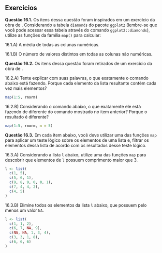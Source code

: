 





## Exercícios {.unnumbered}

**Questão 16.1.** Os itens dessa questão foram inspirados em um exercício da obra de \citeonline{wickham2017}. Considerando a tabela `diamonds` do pacote `ggplot2` (lembre-se que você pode acessar essa tabela através do comando `ggplot2::diamonds`), utilize as funções da família `map()` para calcular:


16.1.A) A média de todas as colunas numéricas.

16.1.B) O número de valores distintos em todas as colunas não numéricas.



**Questão 16.2.** Os itens dessa questão foram retirados de um exercício da obra de \citeonline{wickham2017}. 

16.2.A) Tente explicar com suas palavras, o que exatamente o comando abaixo está fazendo. Porque cada elemento da lista resultante contém cada vez mais elementos? 

```r
map(1:5, rnorm)
```


16.2.B) Considerando o comando abaixo, o que exatamente ele está fazendo de diferente do comando mostrado no item anterior? Porque o resultado é diferente?

```r
map(1:5, rnorm, n = 5)
```


**Questão 16.3.** Em cada item abaixo, você deve utilizar uma das funções `map` para aplicar um teste lógico sobre os elementos de uma lista e, filtrar os elementos dessa lista de acordo com os resultados desse teste lógico.

16.3.A) Considerando a lista `l` abaixo, utilize uma das funções `map` para descobrir que elementos de `l` possuem comprimento maior que 3.

```r
l <- list(
  c(1, 5),
  c(5, 6, 1),
  c(9, 8, 9, 0, 0, 1),
  c(7, 4, 4, 2),
  c(4, 5)
)
```


16.3.B) Elimine todos os elementos da lista `l` abaixo, que possuem pelo menos um valor `NA`.

```r
l <- list(
  c(1, 1, 2),
  c(6, 7, NA, 9),
  c(NA, NA, 1, 3, 4),
  c(3, 3, 1, 8),
  c(6, 6, 6)
)
```




